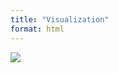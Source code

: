 ```yaml
---
title: "Visualization"
format: html
---
```


![](Kirsty Herrera Garcia_202505091708_page-0001.jpg)


